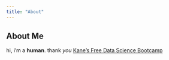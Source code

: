 ```yaml
---
title: "About"
---
```


## About Me
hi, i'm a **human**. thank *you*
[Kane's Free Data Science Bootcamp](https://bootcamp.davidkane.info)
